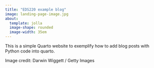 ```yaml
---
title: "EDS220 example blog"
image: landing-page-image.jpg
about: 
  template: jolla
  image-shape: rounded
  image-width: 35em
---
```


This is a simple Quarto website to exemplify how to add blog posts with Python code into quarto.


Image credit:  Darwin Wiggett / Getty Images